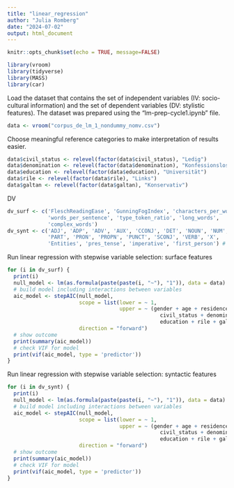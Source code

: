 ---
title: "linear_regression"
author: "Julia Romberg"
date: "2024-07-02"
output: html_document
---

```{r setup, include=FALSE}
knitr::opts_chunk$set(echo = TRUE, message=FALSE)
```
```{r, results='hide'}
library(vroom)
library(tidyverse)
library(MASS)
library(car)
```

Load the dataset that contains the set of independent variables (IV: 
socio-cultural information) and the set of dependent variables (DV: stylistic 
features). The dataset was prepared using the "lm-prep-cycle1.ipynb" file.

```{r}
data <- vroom("corpus_de_lm_1_nondummy_nomv.csv")
```

Choose meaningful reference categories to make interpretation of results easier.

```{r}
data$civil_status <- relevel(factor(data$civil_status), "Ledig")
data$denomination <- relevel(factor(data$denomination), "Konfessionslos")
data$education <- relevel(factor(data$education), "Universität")
data$rile <- relevel(factor(data$rile), "Links")
data$galtan <- relevel(factor(data$galtan), "Konservativ")
```

DV

```{r}
dv_surf <- c('FleschReadingEase', 'GunningFogIndex', 'characters_per_word',
             'words_per_sentence', 'type_token_ratio', 'long_words', 
             'complex_words')
dv_synt <- c('ADJ', 'ADP', 'ADV', 'AUX', 'CCONJ', 'DET', 'NOUN', 'NUM', 
             'PART', 'PRON', 'PROPN', 'PUNCT', 'SCONJ', 'VERB', 'X', 
             'Entities', 'pres_tense', 'imperative', 'first_person') # 'INTJ', 'SYM'
```

Run linear regression with stepwise variable selection: surface features

```{r}
for (i in dv_surf) {
  print(i)
  null_model <- lm(as.formula(paste(paste(i, "~"), "1")), data = data)
  # build model including interactions between variables
  aic_model <- stepAIC(null_model,
                       scope = list(lower = ~ 1, 
                                    upper = ~ (gender + age + residence + 
                                                 civil_status + denomination + 
                                                 education + rile + galtan)^2),
                       direction = "forward")
  # show outcome
  print(summary(aic_model))
  # check VIF for model
  print(vif(aic_model, type = 'predictor'))
}
```

Run linear regression with stepwise variable selection: syntactic features

```{r}
for (i in dv_synt) {
  print(i)
  null_model <- lm(as.formula(paste(paste(i, "~"), "1")), data = data)
  # build model including interactions between variables
  aic_model <- stepAIC(null_model,
                       scope = list(lower = ~ 1, 
                                    upper = ~ (gender + age + residence + 
                                                 civil_status + denomination + 
                                                 education + rile + galtan)^2),
                       direction = "forward")
  # show outcome
  print(summary(aic_model))
  # check VIF for model
  print(vif(aic_model, type = 'predictor'))
}
```
